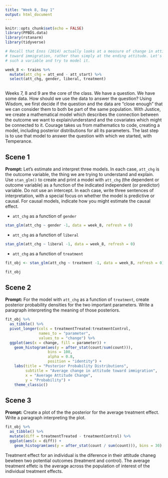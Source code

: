 ```yaml
---
title: "Week 8, Day 1"
output: html_document
---
```


```r
knitr::opts_chunk$set(echo = FALSE)
library(PPBDS.data)
library(rstanarm)
library(tidyverse)

# Recall that Enos (2014) actually looks at a measure of change in attitude
# toward immigration, rather than simply at the ending attitude. Let's create
# such a variable and try to model it.

week_8 <- trains %>% 
  mutate(att_chg = att_end - att_start) %>% 
  select(att_chg, gender, liberal, treatment)
  
```

Weeks 7, 8 and 9 are the core of the class. We have a question. We have some data. How should we use the data to answer the question? Using Wisdom, we first decide if the question and the data are "close enough" that we can consider them to both be part of the same population. With Justice, we create a mathematical model which describes the connection between the outcome we want to explain/understand and the covariates which might be connected to it. Courage takes us from mathematics to code, creating a model, including posterior distributions for all its parameters. The last step is to use that model to answer the question with which we started, with Temperance.




## Scene 1

**Prompt:** Let's estimate and interpret three models. In each case, `att_chg` is the outcome variable, the thing we are trying to understand and explain. Use `stan_glm()` to create and print a model with `att_chg` (the dependent or outcome variable) as a function of the indicated independent (or predictor) variable. Do not use an intercept. In each case, write three sentences of interpretation, with a special focus on whether the model is predictive or causal. For causal models, indicate how you might estimate the causal effect.

* `att_chg` as a function of `gender`

```r
stan_glm(att_chg ~ gender -1, data = week_8, refresh = 0)
```


* `att_chg` as a function of `liberal`

```r
stan_glm(att_chg ~ liberal -1, data = week_8, refresh = 0)
```


* `att_chg` as a function of `treatment`

```r
fit_obj <- stan_glm(att_chg ~ treatment -1, data = week_8, refresh = 0)

fit_obj
```




## Scene 2

**Prompt:** For the model with `att_chg` as a function of `treatment`, create posterior probability densities for the two important parameters. Write a paragraph interpreting the meaning of those posteriors. 

```r
fit_obj %>% 
  as_tibble() %>% 
  pivot_longer(cols = treatmentTreated:treatmentControl,
               names_to = "parameter",
               values_to = "change") %>%
  ggplot(aes(x = change, fill = parameter)) +
    geom_histogram(aes(y = after_stat(count/sum(count))), 
                   bins = 100, 
                   alpha = 0.8,
                   position = "identity") +
    labs(title = "Posterior Probability Distributions",
         subtitle = "Average change in attitude toward immigration",
         x = "Average Attitude Change",
         y = "Probability") +
    theme_classic()
```



## Scene 3

**Prompt:** Create a plot of the the posterior for the average treatment effect. Write a paragraph interpreting the plot.

```r
fit_obj %>% 
  as_tibble() %>%
  mutate(diff = treatmentTreated - treatmentControl) %>% 
  ggplot(aes(x = diff)) +
    geom_histogram(aes(y = after_stat(count / sum(count))), bins = 30)
```
Treatment effect for an individual is the diference in their attitude chaneg bewteen two potential outcomes
(treatment and control). The average treatment effetc is the average across the population of interest of the
individual treatment effects.


